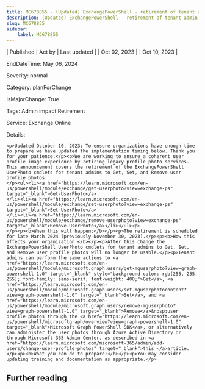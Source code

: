 ```yaml
---
title: MC678855 - (Updated) ExchangePowerShell - retirement of tenant admin cmdlets to Get, Set, and Remove UserPhotos
description: (Updated) ExchangePowerShell - retirement of tenant admin cmdlets to Get, Set, and Remove UserPhotos
slug: MC678855
sidebar:
    label: MC678855
---
```



| Published | Act by | Last updated |
| Oct 02, 2023 |  | Oct 10, 2023 |

EndDateTime: May 06, 2024

Severity: normal

Category: planForChange

IsMajorChange: True

Tags: Admin impact Retirement

Service: Exchange Online

Details: 

```
<p>Updated October 10, 2023: To ensure organizations have enough time to prepare we have updated the implementation timing below. Thank you for your patience.</p><p>We are working to ensure a coherent user profile image experience by retiring legacy profile photo services. This announcement covers the retirement of the ExchangePowerShell UserPhoto cmdlets for tenant admins to Get, Set, and Remove user profile photos:  
</p><ul><li><a href="https://learn.microsoft.com/en-us/powershell/module/exchange/get-userphoto?view=exchange-ps" target="_blank">Get-UserPhoto</a> 
</li><li><a href="https://learn.microsoft.com/en-us/powershell/module/exchange/set-userphoto?view=exchange-ps" target="_blank">Set-UserPhoto</a> 
</li><li><a href="https://learn.microsoft.com/en-us/powershell/module/exchange/remove-userphoto?view=exchange-ps" target="_blank">Remove-UserPhoto</a></li></ul><p> 
</p><p><b>When this will happen:</b></p><p>The retirement is scheduled for late March 2024 (previously November 30, 2023).</p><p><b>How this affects your organization:</b></p><p>After this change the ExchangePowerShell UserPhoto cmdlets for tenant admins to Get, Set, and Remove user profile photos will no longer be usable.</p><p>Tenant admins can perform the same actions to <a href="https://learn.microsoft.com/en-us/powershell/module/microsoft.graph.users/get-mguserphoto?view=graph-powershell-1.0" target="_blank" style="background-color: rgb(255, 255, 255); font-family: sans-serif; font-weight: 400;">Get</a>, <a href="https://learn.microsoft.com/en-us/powershell/module/microsoft.graph.users/set-mguserphotocontent?view=graph-powershell-1.0" target="_blank">Set</a>, and <a href="https://learn.microsoft.com/en-us/powershell/module/microsoft.graph.users/remove-mguserphoto?view=graph-powershell-1.0" target="_blank">Remove</a>&nbsp;user profile photos through the <a href="https://learn.microsoft.com/en-us/powershell/microsoftgraph/overview?view=graph-powershell-1.0" target="_blank">Microsoft Graph PowerShell SDK</a>, or alternatively can administer the user photos through Azure Active Directory or through Microsoft 365 Admin Center, as described in <a href="https://learn.microsoft.com/microsoft-365/admin/add-users/change-user-profile-photos" target="_blank">this </a>article.</p><p><b>What you can do to prepare:</b></p><p>You may consider updating training and documentation as appropriate.</p>
```

## Further reading

